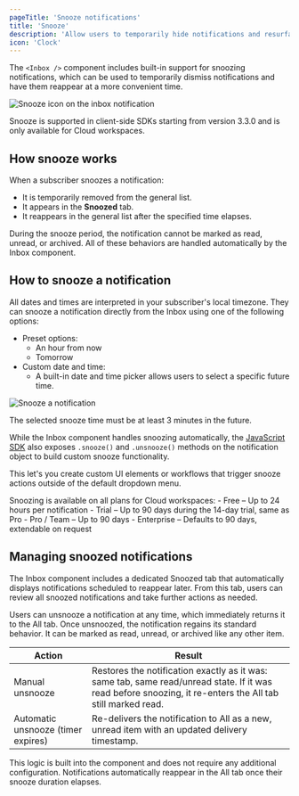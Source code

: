 ```yaml
---
pageTitle: 'Snooze notifications'
title: 'Snooze'
description: 'Allow users to temporarily hide notifications and resurface them later using built-in snooze functionality in the Inbox component.'
icon: 'Clock'
---
```


The `<Inbox />` component includes built-in support for snoozing notifications, which can be used to temporarily dismiss notifications and have them reappear at a more convenient time.

![Snooze icon on the inbox notification](/images/inbox/snooze.png)

<Callout type="info">Snooze is supported in client-side SDKs starting from version 3.3.0 and is only available for Cloud workspaces.</Callout>

## How snooze works

When a subscriber snoozes a notification:

- It is temporarily removed from the general list.
- It appears in the **Snoozed** tab.
- It reappears in the general list after the specified time elapses.

During the snooze period, the notification cannot be marked as read, unread, or archived. All of these behaviors are handled automatically by the Inbox component.

## How to snooze a notification

All dates and times are interpreted in your subscriber's local timezone. They can snooze a notification directly from the Inbox using one of the following options:

- Preset options:
  - An hour from now
  - Tomorrow
- Custom date and time:
  - A built-in date and time picker allows users to select a specific future time.

![Snooze a notification](/images/inbox/snooze-notification.png)

<Callout type="info">The selected snooze time must be at least 3 minutes in the future.</Callout>

While the Inbox component handles snoozing automatically, the [JavaScript SDK](/platform/sdks/javascript#methods) also exposes `.snooze()` and `.unsnooze()` methods on the notification object to build custom snooze functionality.

This let's you create custom UI elements or workflows that trigger snooze actions outside of the default dropdown menu.

<Callout type="info">
Snoozing is available on all plans for Cloud workspaces:
- Free – Up to 24 hours per notification
- Trial – Up to 90 days during the 14-day trial, same as Pro
- Pro / Team – Up to 90 days
- Enterprise – Defaults to 90 days, extendable on request
</Callout>

## Managing snoozed notifications

The Inbox component includes a dedicated Snoozed tab that automatically displays notifications scheduled to reappear later. From this tab, users can review all snoozed notifications and take further actions as needed.

Users can unsnooze a notification at any time, which immediately returns it to the All tab. Once unsnoozed, the notification regains its standard behavior. It can be marked as read, unread, or archived like any other item.

| Action             |  Result  |
| ------------------ | --------------------------------------------------------------------------- |
| Manual unsnooze    | Restores the notification exactly as it was: same tab, same read/unread state. If it was read before snoozing, it re-enters the All tab still marked read. |
| Automatic unsnooze (timer expires) | Re-delivers the notification to All as a new, unread item with an updated delivery timestamp.|

This logic is built into the component and does not require any additional configuration. Notifications automatically reappear in the All tab once their snooze duration elapses.